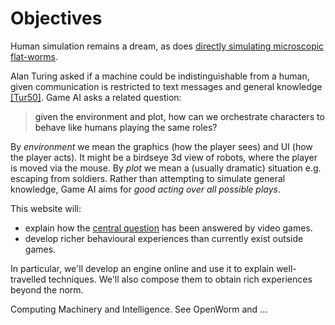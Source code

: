 
<BlogHeader number="1" date="1/Sep/2020" />

# Objectives

Human simulation remains a dream, as does [directly simulating microscopic flat-worms](#worm). 

Alan Turing asked if a machine could be indistinguishable from a human, given communication is restricted to text messages and general knowledge [[Tur50]](#tur-50).
Game AI asks a related question:

> <a name="central-question"/> given the environment and plot, how can we orchestrate characters to behave like humans playing the same roles?

By _environment_ we mean the graphics (how the player sees) and UI (how the player acts). It might be a birdseye 3d view of robots, where the player is moved via the mouse. By _plot_ we mean a (usually dramatic) situation e.g. escaping from soldiers. Rather than attempting to simulate general knowledge, Game AI aims for _good acting over all possible plays_.

<!-- The "judge" is the player, who is usually guided along their own narrative.  -->
<!-- Game AI must entertain the player, not unlike the Turing Test's original presentation as a party game [[Tur50](#tur-50)]. -->

This website will:

- explain how the [central question](#central-question) has been answered by video games.
- develop richer behavioural experiences than currently exist outside games.

In particular, we'll develop an engine online and use it to explain well-travelled techniques. We'll also compose them to obtain rich experiences beyond the norm.

<Citation hash="tur-50" label="Tur50">
  <ExtLink href="https://academic.oup.com/mind/article/LIX/236/433/986238">Computing Machinery and Intelligence</ExtLink>.
</Citation>

<Citation hash="worm" label="Worm">
  See <ExtLink href="https://en.wikipedia.org/wiki/OpenWorm">OpenWorm</ ExtLink> and ...
</Citation>

<br/>
